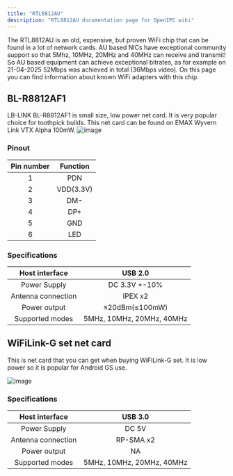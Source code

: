```yaml
---
title: "RTL8812AU"
description: "RTL8812AU documentation page for OpenIPC wiki"
---
```


The RTL8812AU is an old, expensive, but proven WiFi chip that can be found in a lot of network cards. AU based NICs have exceptional community support so that 5Mhz, 10MHz, 20MHz and 40MHz can receive and transmit! So AU based equipment can achieve exceptional bitrates, as for example on 21-04-2025 52Mbps was achieved in total (36Mbps video).  On this page you can find information about known WiFi adapters with this chip.

## BL-R8812AF1
LB-LINK BL-R8812AF1 is small size, low power net card. It is very popular choice for toothpick builds. This net card can be found on EMAX Wyvern Link VTX Alpha 100mW.
![image](/src/assets/images/bl-r8812af1-top.png)
<ThemeImage
  lightSrc="/src/assets/images/bl-r8812af1-bottom-light.png"
  darkSrc="/src/assets/images/bl-r8812af1-bottom-dark.png"
  alt="WiFi adapter image"
/>
### Pinout
| Pin number  | Function        |
|:-----------:|:---------------:|
| 1           | PDN             |
| 2           | VDD(3.3V)       |
| 3           | DM-             |
| 4           | DP+             |
| 5           | GND             |
| 6           | LED             |

### Specifications
| Host interface      | USB 2.0  |
|:-------------------:|:--------:|
| Power Supply        | DC 3.3V +-10%                  |
| Antenna connection  | IPEX x2                        |
| Power output        | ≤20dBm(≤100mW)                 |
| Supported modes     | 5MHz, 10MHz, 20MHz, 40MHz      |

## WiFiLink-G set net card

This is net card that you can get when buying WiFiLink-G set. It is low power so it is popular for Android GS use.

![image](/src/assets/images/rtl8812au-wifilink-g-adapter.png)
### Specifications
| Host interface      | USB 3.0  |
|:-------------------:|:--------:|
| Power Supply        | DC 5V                          |
| Antenna connection  | RP-SMA x2                      |
| Power output        | NA                             |
| Supported modes     | 5MHz, 10MHz, 20MHz, 40MHz      |

